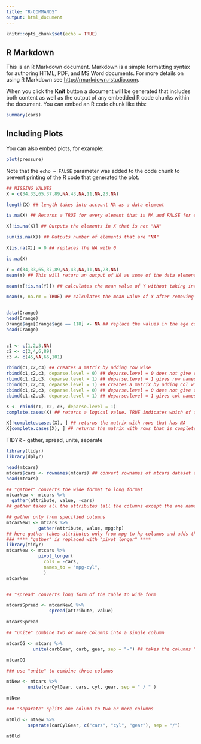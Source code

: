 ```yaml
---
title: "R-COMMANDS"
output: html_document
---
```


```r
knitr::opts_chunk$set(echo = TRUE)
```

## R Markdown

This is an R Markdown document. Markdown is a simple formatting syntax for authoring HTML, PDF, and MS Word documents. For more details on using R Markdown see <http://rmarkdown.rstudio.com>.

When you click the **Knit** button a document will be generated that includes both content as well as the output of any embedded R code chunks within the document. You can embed an R code chunk like this:

```r
summary(cars)
```

## Including Plots

You can also embed plots, for example:

```r
plot(pressure)
```

Note that the `echo = FALSE` parameter was added to the code chunk to prevent printing of the R code that generated the plot.



```r
## MISSING VALUES
X = c(34,33,65,37,89,NA,43,NA,11,NA,23,NA)

length(X) ## length takes into account NA as a data element

is.na(X) ## Returns a TRUE for every element that is NA and FALSE for every element that is not NA

X[!is.na(X)] ## Outputs the elements in X that is not "NA"

sum(is.na(X)) ## Outputs number of elements that are "NA"

X[is.na(X)] = 0 ## replaces the NA with 0 

is.na(X)

Y = c(34,33,65,37,89,NA,43,NA,11,NA,23,NA)
mean(Y) ## This will return an output of NA as some of the data elements are NA

mean(Y[!is.na(Y)]) ## calculates the mean value of Y without taking into consideration the NA

mean(Y, na.rm = TRUE) ## calculates the mean value of Y after removing the NA elements 


data(Orange)
head(Orange)
Orange$age[Orange$age == 118] <- NA ## replace the values in the age column that are 118 to NA
head(Orange)


c1 <- c(1,2,3,NA)
c2 <- c(2,4,6,89)
c3 <- c(45,NA,66,101)

rbind(c1,c2,c3) ## creates a matrix by adding row wise
rbind(c1,c2,c3, deparse.level = 0) ## deparse.level = 0 does not give row names
rbind(c1,c2,c3, deparse.level = 1) ## deparse.level = 1 gives row names as c1,c2, c3
cbind(c1,c2,c3, deparse.level = 1) ## creates a matrix by adding col wise
cbind(c1,c2,c3, deparse.level = 0) ## deparse.level = 0 does not give col names
cbind(c1,c2,c3, deparse.level = 1) ## deparse.level = 1 gives col names as c1,c2, c3

X <- rbind(c1, c2, c3, deparse.level = 1)
complete.cases(X) ## returns a logical value. TRUE indicates which of the rows have complete data.  FALSE indicates the rows that has NA as data element

X[!complete.cases(X), ] ## returns the matrix with rows that has NA
X[complete.cases(X), ] ## returns the matrix with rows that is complete without NA

```

TIDYR - gather, spread, unite, separate
```r
library(tidyr)
library(dplyr)

head(mtcars)
mtcars$cars <- rownames(mtcars) ## convert rownames of mtcars dataset as an additional column called "cars"
head(mtcars)

## "gather" converts the wide format to long format
mtcarNew <- mtcars %>% 
  gather(attribute, value, -cars) 
## gather takes all the attributes (all the columns except the one named cars), and generates a table in the long form with a column called "attribute" where the column names are placed and the corresponding values in another column called "values")

## gather only from specified columns
mtcarNew1 <- mtcars %>% 
            gather(attribute, value, mpg:hp)
## here gather takes attributes only from mpg to hp columns and adds their names to attributes, and values to values, and also displays the respective values for other columns that were not gathered. 
### **** "gather" is replaced with "pivot_longer" ****
library(tidyr)
mtcarNew <- mtcars %>%
            pivot_longer(
              cols = -cars,
              names_to = "mpg-cyl",
              )
mtcarNew


## "spread" converts long form of the table to wide form

mtcarsSpread <- mtcarNew1 %>%
                spread(attribute, value)

mtcarsSpread

## "unite" combine two or more columns into a single column

mtcarCG <- mtcars %>%
          unite(carbGear, carb, gear, sep = "-") ## takes the columns "carb" and "gear" and combines the values in these two columns using "-" as the separator and adds it to a new column called "carbGear"

mtcarCG

### use "unite" to combine three columns

mtNew <- mtcars %>% 
        unite(carCylGear, cars, cyl, gear, sep = " / " )

mtNew

### "separate" splits one column to two or more columns

mtOld <- mtNew %>% 
        separate(carCylGear, c("cars", "cyl", "gear"), sep = "/")

mtOld

```

